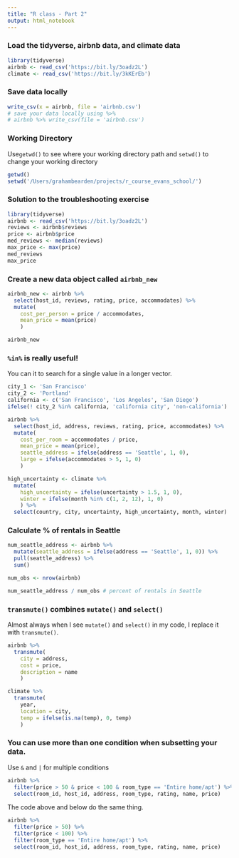 ```yaml
---
title: "R class - Part 2"
output: html_notebook
---
```


### Load the tidyverse, airbnb data, and climate data

```r
library(tidyverse)
airbnb <- read_csv('https://bit.ly/3oadz2L')
climate <- read_csv('https://bit.ly/3kKErEb')
```


### Save data locally

```r
write_csv(x = airbnb, file = 'airbnb.csv')
# save your data locally using %>% 
# airbnb %>% write_csv(file = 'airbnb.csv')
```

### Working Directory

Use`getwd()` to see where your working directory path and `setwd()` to change your working directory

```r
getwd()
setwd('/Users/grahambearden/projects/r_course_evans_school/')
```

### Solution to the troubleshooting exercise

```r
library(tidyverse)
airbnb <- read_csv('https://bit.ly/3oadz2L')
reviews <- airbnb$reviews
price <- airbnb$price
med_reviews <- median(reviews)
max_price <- max(price)
med_reviews
max_price
```

### Create a new data object called `airbnb_new`

```r
airbnb_new <- airbnb %>% 
  select(host_id, reviews, rating, price, accommodates) %>% 
  mutate(
    cost_per_person = price / accommodates,
    mean_price = mean(price)
    )

airbnb_new
```

### `%in%` is really useful! 

You can it to search for a single value in a longer vector.

```r
city_1 <- 'San Francisco'
city_2 <- 'Portland'
california <- c('San Francisco', 'Los Angeles', 'San Diego')
ifelse(! city_2 %in% california, 'california city', 'non-california')

airbnb %>% 
  select(host_id, address, reviews, rating, price, accommodates) %>% 
  mutate(
    cost_per_room = accommodates / price,
    mean_price = mean(price),
    seattle_address = ifelse(address == 'Seattle', 1, 0),
    large = ifelse(accommodates > 5, 1, 0)
    ) 

```

```r
high_uncertainty <- climate %>% 
  mutate(
    high_uncertainty = ifelse(uncertainty > 1.5, 1, 0),
    winter = ifelse(month %in% c(1, 2, 12), 1, 0)
    ) %>%
  select(country, city, uncertainty, high_uncertainty, month, winter)
```

### Calculate % of rentals in Seattle

```r
num_seattle_address <- airbnb %>% 
  mutate(seattle_address = ifelse(address == 'Seattle', 1, 0)) %>% 
  pull(seattle_address) %>% 
  sum()

num_obs <- nrow(airbnb)

num_seattle_address / num_obs # percent of rentals in Seattle
```

### `transmute()` combines `mutate()`  and `select()`

Almost always when I see `mutate()` and `select()` in my code, I replace it with `transmute()`.

```r
airbnb %>% 
  transmute(
    city = address,
    cost = price,
    description = name
    )
```

```r
climate %>% 
  transmute(
    year,
    location = city,
    temp = ifelse(is.na(temp), 0, temp)
    )
```

### You can use more than one condition when subsetting your data.

Use `&` and `|` for multiple conditions

```r
airbnb %>% 
  filter(price > 50 & price < 100 & room_type == 'Entire home/apt') %>% 
  select(room_id, host_id, address, room_type, rating, name, price)
```

The code above and below do the same thing.

```r
airbnb %>% 
  filter(price > 50) %>% 
  filter(price < 100) %>% 
  filter(room_type == 'Entire home/apt') %>% 
  select(room_id, host_id, address, room_type, rating, name, price)
```